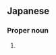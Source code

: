 ==Japanese==
{{ja-kanjitab|のり|あき}}

===Proper noun===
{{ja-pos|のりあき|proper}}

# {{given name|male|lang=ja|sort=のりあき}}
